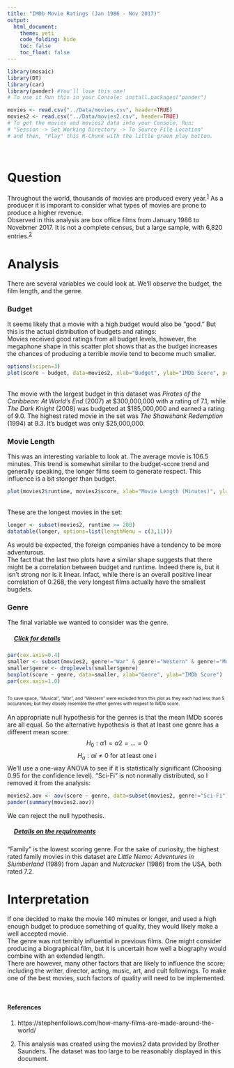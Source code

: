 ```yaml
---
title: "IMDb Movie Ratings (Jan 1986 - Nov 2017)"
output: 
  html_document:
    theme: yeti
    code_folding: hide
    toc: false
    toc_float: false
---
```

<script type="text/javascript">
 function showhide(id) {
    var e = document.getElementById(id);
    e.style.display = (e.style.display == 'block') ? 'none' : 'block';
 }
</script>

```r
library(mosaic)
library(DT) 
library(car)
library(pander) #You'll love this one! 
# To use it Run this in your Console: install.packages("pander")

movies <- read.csv("../Data/movies.csv", header=TRUE)
movies2 <- read.csv("../Data/movies2.csv", header=TRUE)
# To get the movies and movies2 data into your Console, Run:
# "Session -> Set Working Directory -> To Source File Location"
# and then, "Play" this R-Chunk with the little green play button.
```


<br />

# Question

Throughout the world, thousands of movies are produced every year.<sup>[1](#References)</sup> As a producer it is imporant to consider what types of movies are prone to produce a higher revenue. <br />
Observed in this analysis are box office films from January 1986 to Novebmer 2017. It is not a complete census, but a large sample, with 6,820 entries.<sup>[2](#References)</sup>

# Analysis

There are several variables we could look at. We'll observe the budget, the film length, and the genre.

<!-- Instructions: Come up with an interesting question and answer it with the "movies" dataset that is provided above. 

Write a Background that gives meaning to your question of interest.

State your Question.

Perform an appropriate "Analysis" that gives useful information for answering your question. The hope would be a really powerful graphic and some summary tables of supporting statistics.

Interpret your analysis and expound on your findings. -->

### Budget

It seems likely that a movie with a high budget would also be "good." But this is the actual distribution of budgets and ratings:<br />
Movies received good ratings from all budget levels, however, the megaphone shape in this scatter plot shows that as the budget increases the chances of producing a terrible movie tend to become much smaller.
```r
options(scipen=3)
plot(score ~ budget, data=movies2, xlab="Budget", ylab="IMDb Score", pch=20)
```
<br />The movie with the largest budget in this dataset was *Pirates of the Caribbean: At World's End* (2007) at  \$300,000,000 with a rating of 7.1, while *The Dark Knight* (2008) was budgeted at \$185,000,000 and earned a rating of 9.0. The highest rated movie in the set was *The Shawshank Redemption* (1994) at 9.3. It's budget was only $25,000,000.

### Movie Length

This was an interesting variable to look at. The average movie is 106.5 minutes. This trend is somewhat similar to the budget-score trend and generally speaking, the longer films seem to generate respect. This influence is a bit stonger than budget.
```r
plot(movies2$runtime, movies2$score, xlab="Movie Length (Minutes)", ylab="IMDb Score", pch=20)
```
<br />These are the longest movies in the set:
```r
longer <- subset(movies2, runtime >= 200)
datatable(longer, options=list(lengthMenu = c(3,11)))
```
As would be expected, the foreign companies have a tendency to be more adventurous.<br />
The fact that the last two plots have a similar shape suggests that there might be a correlation between budget and runtime. Indeed there is, but it isn't strong nor is it linear. Infact, while there is an overall positive linear correlation of 0.268, the very longest films actually have the smallest bugdets.

### Genre

The final variable we wanted to consider was the genre.
<div style="padding-left:15px;">
##### <a href="javascript:showhide('2')">Click for details</a>
<div id="2" style="display:none;">
```r
pander(favstats(score ~ genre, data=movies2))
```
</div>
</div>
```r
par(cex.axis=0.4)
smaller <- subset(movies2, genre!="War" & genre!="Western" & genre!="Musical")
smaller$genre <- droplevels(smaller$genre)
boxplot(score ~ genre, data=smaller, xlab="Genre", ylab="IMDb Score")
par(cex.axis=1.0)
```
<font size="1"><br />
To save space, "Musical", "War", and "Western" were excluded from this plot as they each had less than 5 occurances; but they closely resemble the other genres with respect to IMDb score.
<br />
</font>
<br />
An appropriate null hypothesis for the genres is that the mean IMDb scores are all equal. So the alternative hypothesis is that at least one genre has a different mean score:
$$
  H_0: α1=α2=…=0
$$
$$
  H_a: αi≠0 \text{ for at least one i}
$$
We'll use a one-way ANOVA to see if it is statistically significant (Choosing 0.95 for the confidence level). "Sci-Fi" is not normally distributed, so I removed it from the analysis:
```r
movies2.aov <- aov(score ~ genre, data=subset(movies2, genre!="Sci-Fi"))
pander(summary(movies2.aov))
```


We can reject the null hypothesis.<br />

<div style="padding-left:15px;">
##### <a href="javascript:showhide('name')">Details on the requirements</a>
<div id="name" style="display:none;">
The genre with the highest variance in score is Adventure (`r var(subset(movies2, genre=="Adventure")$score)`) and the genre with the lowest is Biography (`r var(subset(movies2, genre=="Biography")$score)`). We will not run into any problems with the variances being too far apart.

This table shows the sample size from each genre:
```r
pander(table(movies2$genre))
```
For the genres with at least 30 samples, I assumed the central limit theorem.
I tested the genres with less samples for normality individually:<br />
```r
qqPlot(subset(movies2, genre=="Family")$score, ylab="IMDb Score", main="Q-Q Plot for \"Family\"", col.lines="red", pch=16, col="red")

qqPlot(subset(movies2, genre=="Musical")$score, ylab="IMDb Score", main="Q-Q Plot for \"Musical\"", col.lines="blue", pch=16, col="blue")

qqPlot(subset(movies2, genre=="Romance")$score, ylab="IMDb Score", main="Q-Q Plot for \"Romance\"", col.lines="green", pch=16, col="green")

qqPlot(subset(movies2, genre=="Sci-Fi")$score, ylab="IMDb Score", main="Q-Q Plot for \"Sci-Fi\"", col.lines="magenta", pch=16, col="magenta")

qqPlot(subset(movies2, genre=="Thriller")$score, ylab="IMDb Score", main="Q-Q Plot for \"Thriller\"", col.lines="cyan", pch=16, col="cyan")

qqPlot(subset(movies2, genre=="War")$score, ylab="IMDb Score", main="Q-Q Plot for \"War\"", col.lines="gold", pch=16, col="gold")

qqPlot(subset(movies2, genre=="Western")$score, ylab="IMDb Score", main="Q-Q Plot for \"Western\"", col.lines="brown", pch=16, col="brown")
```
<br />"Sci-Fi" is not normally distributed and I removed it from the ANOVA. "Family" is close to being normally distributed so I chose to keep it.

This is the result of the one-way ANOVA without removing the "Sci-Fi" genre:
```r
movies2.aov2 <- aov(score ~ genre, data=movies2)
pander(summary(movies2.aov2))
```
</div>
</div>

"Family" is the lowest scoring genre. For the sake of curiosity, the highest rated family movies in this dataset are *Little Nemo: Adventures in Slumberland* (1989) from Japan and *Nutcracker* (1986) from the USA, both rated 7.2.<br />


# Interpretation

If one decided to make the movie 140 minutes or longer, and used a high enough budget to produce something of quality, they would likely make a well accepted movie.<br />
The genre was not terribly influential in previous films. One might consider producing a biographical film, but it is uncertain how well a biography would combine with an extended length.<br />
There are however, many other factors that are likely to influence the score; including the writer, director, acting, music, art, and cult followings. To make one of the best movies, such factors of quality will need to be implemented.

<br />

#### References {#References}
1. https://stephenfollows.com/how-many-films-are-made-around-the-world/

2. This analysis was created using the movies2 data provided by Brother Saunders. The dataset was too large to be reasonably displayed in this document.